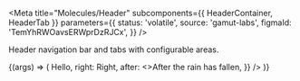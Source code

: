 
<Meta
  title="Molecules/Header"
  subcomponents={{ HeaderContainer, HeaderTab }}
  parameters={{
    status: 'volatile',
    source: 'gamut-labs',
    figmaId: 'TemYhRWOavsERWprDzRJCx',
  }}
/>

Header navigation bar and tabs with configurable areas.

<Canvas withSource="open">
  <Story name="Header">
    {(args) => (
      <HeaderContainer
        sections={{
          left: <HeaderTab>Hello</HeaderTab>,
          right: <HeaderTab>Right</HeaderTab>,
          after: <>After the rain has fallen</>,
        }}
      />
    )}
  </Story>
</Canvas>

<Props of={HeaderContainer} />
